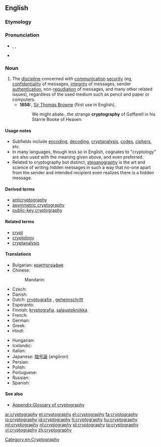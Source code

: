 ==English==
{{wikipedia}}

===Etymology===
{{confix|crypto|graphy}}

===Pronunciation===
* {{enPR|krĭptŏgʹrəfē}}, {{IPA|[kɹ̥ɪpˈtʰɒɡɹəfiː]|/kɹɪpˈtɒɡ.ɹə.fi/}}, {{X-SAMPA|[kr\_0Ip"t_hQgr\@fi:]|/kr\Ip.tQg.r\@.fi/}}
* {{rhymes|ɒɡrəfiː}}

===Noun===
{{en-noun|-|cryptographies}}

# The [[discipline]] concerned with [[communication]] [[security]] (eg, [[confidentiality]] of messages, [[integrity]] of messages, sender [[authentication]], non-[[repudiation]] of messages, and many other related issues), regardless of the used medium such as pencil and paper or computers.
#* '''1658:''', [[w:Thomas Browne|Sir Thomas Browne]] (first use in English),
#*: We might abate...the strange '''cryptography''' of Gaffarell in his Starrie Booke of Heaven.

====Usage notes====
* Subfields include [[encode|encoding]], [[decode|decoding]], [[cryptanalysis]], [[code]]s, [[cipher]]s, etc.
* In many languages, though less so in English, cognates to "cryptology" are also used with the meaning given above, and even preferred.
* Related to cryptography but distinct, [[steganography]] is the art and science of writing hidden messages in such a way that no-one apart from the sender and intended recipient even realizes there is a hidden message.

====Derived terms====
* [[anticryptography]]
* [[asymmetric cryptography]]
* [[public-key cryptography]]

====Related terms====
* [[crypt]]
* [[cryptology]]
* [[cryptanalysis]]

====Translations====
{{trans-top|discipline concerned with communication security}}
* Bulgarian: [[криптография]] {{f}}
* Chinese:
*: Mandarin: {{t|cmn|密碼學}}
* Czech: {{t-|cs|kryptografie|f}}
* Danish: {{t-|da|kryptografi}}
* Dutch: [[cryptografie]] {{n}}, [[geheimschrift]] {{f}}
* Esperanto: {{t-|eo|kriptografio}}
* Finnish: [[kryptografia]], [[salaustekniikka]]
* French: {{t+|fr|cryptographie|f}}
* German: {{t+|de|Kryptographie|f}}
* Greek: {{t+|el|κρυπτογραφία|f|tr=kryptografía}}
* Hindi: {{t-|hi|गूढ़लेखन|m|tr=gudalekhan}}
{{trans-mid}}
* Hungarian: {{t+|hu|kriptográfia}}
* Icelandic: {{t-|is|dulritunarfræði|f}}
* Italian: {{t+|it|crittografia|f}}
* Japanese: [[暗号論]] (angōron)
* Persian: {{t-|fa|رمزنگاری|tr=ramz-negâri|sc=fa-Arab}}
* Polish: {{t-|pl|kryptografia|f}}
* Portuguese: {{t+|pt|criptografia|f}}
* Russian: {{t+|ru|криптография|f|sc=Cyrl|tr=kriptográfija}}
* Spanish: {{t+|es|criptografía|f}}
{{trans-bottom}}

====See also====
* [[Appendix:Glossary of cryptography]]

[[Category:en:Cryptography]]

[[ar:cryptography]]
[[et:cryptography]]
[[el:cryptography]]
[[fa:cryptography]]
[[io:cryptography]]
[[id:cryptography]]
[[lt:cryptography]]
[[hu:cryptography]]
[[ml:cryptography]]
[[nl:cryptography]]
[[pl:cryptography]]
[[ta:cryptography]]
[[vi:cryptography]]
[[zh:cryptography]]